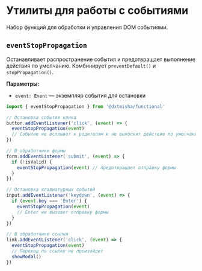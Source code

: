
<Meta title='@dxtmisha/functional/ru/Event Utils'/>

# Утилиты для работы с событиями

Набор функций для обработки и управления DOM событиями.

## `eventStopPropagation`

Останавливает распространение события и предотвращает выполнение действия по умолчанию. Комбинирует `preventDefault()` и `stopPropagation()`.

**Параметры:**
- `event: Event` — экземпляр события для остановки

```javascript
import { eventStopPropagation } from '@dxtmisha/functional'

// Остановка события клика
button.addEventListener('click', (event) => {
  eventStopPropagation(event)
  // Событие не всплывет к родителям и не выполнит действие по умолчанию
})

// В обработчике формы
form.addEventListener('submit', (event) => {
  if (!isValid) {
    eventStopPropagation(event) // предотвращает отправку формы
  }
})

// Остановка клавиатурных событий
input.addEventListener('keydown', (event) => {
  if (event.key === 'Enter') {
    eventStopPropagation(event)
    // Enter не вызовет отправку формы
  }
})

// В обработчике ссылки
link.addEventListener('click', (event) => {
  eventStopPropagation(event)
  // Переход по ссылке не произойдет
  showModal()
})
```
